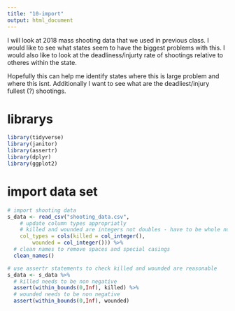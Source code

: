 ```yaml
---
title: "10-import"
output: html_document
---
```


I will look at 2018 mass shooting data that we used in previous class. I would like to see what states seem to have the biggest problems with this. I would also like to look at the deadliness/injurty rate of shootings relative to otheres within the state.

Hopefully this can help me identify states where this is large problem and where this isnt. Additionally I want to see what are the deadliest/injury fullest (?) shootings.

# librarys
```r
library(tidyverse)
library(janitor)
library(assertr)
library(dplyr)
library(ggplot2)
```

# import data set
```r
# import shooting data
s_data <- read_csv("shooting_data.csv", 
    # update column types appropriatly
    # killed and wounded are integers not doubles - have to be whole numbers
    col_types = cols(killed = col_integer(), 
        wounded = col_integer())) %>% 
  # clean names to remove spaces and special casings
  clean_names()

# use assertr statements to check killed and wounded are reasonable
s_data <- s_data %>% 
  # killed needs to be non negative
  assert(within_bounds(0,Inf), killed) %>% 
  # wounded needs to be non negative
  assert(within_bounds(0,Inf), wounded)
```

